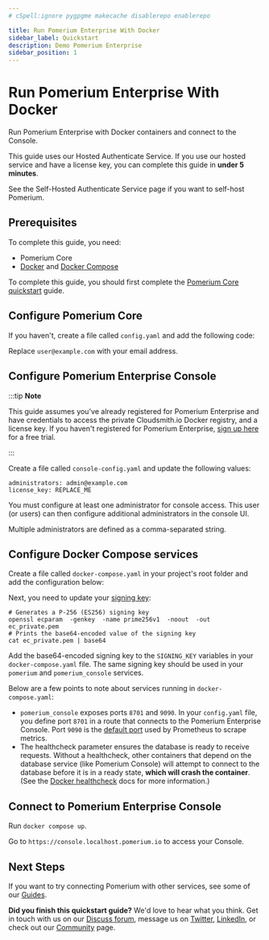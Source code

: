 ```yaml
---
# cSpell:ignore pygpgme makecache disablerepo enablerepo

title: Run Pomerium Enterprise With Docker
sidebar_label: Quickstart
description: Demo Pomerium Enterprise
sidebar_position: 1
---
```



# Run Pomerium Enterprise With Docker

Run Pomerium Enterprise with Docker containers and connect to the Console.

This guide uses our Hosted Authenticate Service. If you use our hosted service and have a license key, you can complete this guide in **under 5 minutes**.

See the Self-Hosted Authenticate Service page if you want to self-host Pomerium.

## Prerequisites

To complete this guide, you need:

- Pomerium Core
- [Docker](https://docs.docker.com/get-docker/) and [Docker Compose](https://docs.docker.com/compose/install/)

To complete this guide, you should first complete the [Pomerium Core quickstart](/docs/quickstart) guide.

## Configure Pomerium Core

If you haven't, create a file called `config.yaml` and add the following code:

<HAConfig />

Replace `user@example.com` with your email address.

## Configure Pomerium Enterprise Console

:::tip **Note**

This guide assumes you've already registered for Pomerium Enterprise and have credentials to access the private Cloudsmith.io Docker registry, and a license key. If you haven't registered for Pomerium Enterprise, [sign up here](https://www.pomerium.com/enterprise-sales/) for a free trial.

:::

Create a file called `console-config.yaml` and update the following values:

```title="console-config.yaml"
administrators: admin@example.com
license_key: REPLACE_ME
```

You must configure at least one administrator for console access. This user (or users) can then configure additional administrators in the console UI.

Multiple administrators are defined as a comma-separated string.

## Configure Docker Compose services

Create a file called `docker-compose.yaml` in your project's root folder and add the configuration below:

<HACompose />

Next, you need to update your [signing key](/docs/reference/signing-key):

```shell
# Generates a P-256 (ES256) signing key
openssl ecparam  -genkey  -name prime256v1  -noout  -out ec_private.pem
# Prints the base64-encoded value of the signing key
cat ec_private.pem | base64
```

Add the base64-encoded signing key to the `SIGNING_KEY` variables in your `docker-compose.yaml` file. The same signing key should be used in your `pomerium` and `pomerium_console` services.

Below are a few points to note about services running in `docker-compose.yaml`:

- `pomerium_console` exposes ports `8701` and `9090`. In your `config.yaml` file, you define port `8701` in a route that connects to the Pomerium Enterprise Console. Port `9090` is the [default port](https://prometheus.io/docs/introduction/first_steps/#configuring-prometheus) used by Prometheus to scrape metrics.
- The healthcheck parameter ensures the database is ready to receive requests. Without a healthcheck, other containers that depend on the database service (like Pomerium Console) will attempt to connect to the database before it is in a ready state, **which will crash the container**. (See the [Docker healthcheck](https://docs.docker.com/engine/reference/builder/#healthcheck) docs for more information.)

## Connect to Pomerium Enterprise Console

Run `docker compose up`.

Go to `https://console.localhost.pomerium.io` to access your Console.

## Next Steps

If you want to try connecting Pomerium with other services, see some of our [Guides](/docs/guides).

**Did you finish this quickstart guide?** We'd love to hear what you think. Get in touch with us on our [Discuss forum](https://discuss.pomerium.com/), message us on [Twitter](https://twitter.com/pomerium_io), [LinkedIn](https://www.linkedin.com/company/pomerium-inc), or check out our [Community](https://www.pomerium.com/docs/community) page.
